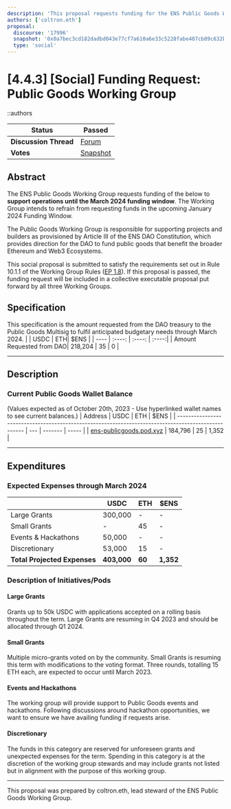 ```yaml
---
description: 'This proposal requests funding for the ENS Public Goods Working Group.'
authors: ['coltron.eth']
proposal:
  discourse: '17996'
  snapshot: '0x0a7bec3cd182dadbd043e77cf7a610a6e33c5228fabe407cb89c632b578b83a9'
  type: 'social'
---
```


# [4.4.3] [Social] Funding Request: Public Goods Working Group

::authors

| **Status**            | Passed                                                                                                                   |
| --------------------- | ------------------------------------------------------------------------------------------------------------------------ |
| **Discussion Thread** | [Forum](https://discuss.ens.domains/t/17996)                                                                             |
| **Votes**             | [Snapshot](https://snapshot.box/#/s:ens.eth/proposal/0x0a7bec3cd182dadbd043e77cf7a610a6e33c5228fabe407cb89c632b578b83a9) |

## Abstract

The ENS Public Goods Working Group requests funding of the below to **support operations until the March 2024 funding window**. The Working Group intends to refrain from requesting funds in the upcoming January 2024 Funding Window.

The Public Goods Working Group is responsible for supporting projects and builders as provisioned by Article III of the ENS DAO Constitution, which provides direction for the DAO to fund public goods that benefit the broader Ethereum and Web3 Ecosystems.

This social proposal is submitted to satisfy the requirements set out in Rule 10.1.1 of the Working Group Rules ([EP 1.8](https://docs.ens.domains/v/governance/governance-proposals/term-1/ep12-working-group-rules)). If this proposal is passed, the funding request will be included in a collective executable proposal put forward by all three Working Groups.

## Specification

This specification is the amount requested from the DAO treasury to the Public Goods Multisig to fulfil anticipated budgetary needs through March 2024.
| | USDC | ETH| $ENS |
| ---- | :----: | :----: | :----:|
| Amount Requested from DAO| 218,204 | 35 | 0 |

---

## Description

### Current Public Goods Wallet Balance

(Values expected as of October 20th, 2023 - Use hyperlinked wallet names to see current balances.)
| Address | USDC | ETH | $ENS |
| ---------------------------------------------------------------------------------------------------- | --- | ------- | ----- |
| [ens-publicgoods.pod.xyz](0xcD42b4c4D102cc22864e3A1341Bb0529c17fD87d) | 184,796 | 25 | 1,352 |

---

## Expenditures

### Expected Expenses through March 2024

|                              | USDC        | ETH    | $ENS      |
| ---------------------------- | ----------- | ------ | --------- |
| Large Grants                 | 300,000     | -      | -         |
| Small Grants                 | -           | 45     | -         |
| Events & Hackathons          | 50,000      | -      | -         |
| Discretionary                | 53,000      | 15     | -         |
| **Total Projected Expenses** | **403,000** | **60** | **1,352** |

### Description of Initiatives/Pods

#### Large Grants

Grants up to 50k USDC with applications accepted on a rolling basis throughout the term. Large Grants are resuming in Q4 2023 and should be allocated through Q1 2024.

#### Small Grants

Multiple micro-grants voted on by the community. Small Grants is resuming this term with modifications to the voting format. Three rounds, totalling 15 ETH each, are expected to occur until March 2023.

#### Events and Hackathons

The working group will provide support to Public Goods events and hackathons. Following discussions around hackathon opportunities, we want to ensure we have availing funding if requests arise.

#### Discretionary

The funds in this category are reserved for unforeseen grants and unexpected expenses for the term. Spending in this category is at the discretion of the working group stewards and may include grants not listed but in alignment with the purpose of this working group.

---

This proposal was prepared by coltron.eth, lead steward of the ENS Public Goods Working Group.
